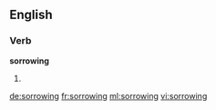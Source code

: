 ==English==

===Verb===
'''sorrowing'''

# {{present participle of|sorrow}}

[[de:sorrowing]]
[[fr:sorrowing]]
[[ml:sorrowing]]
[[vi:sorrowing]]